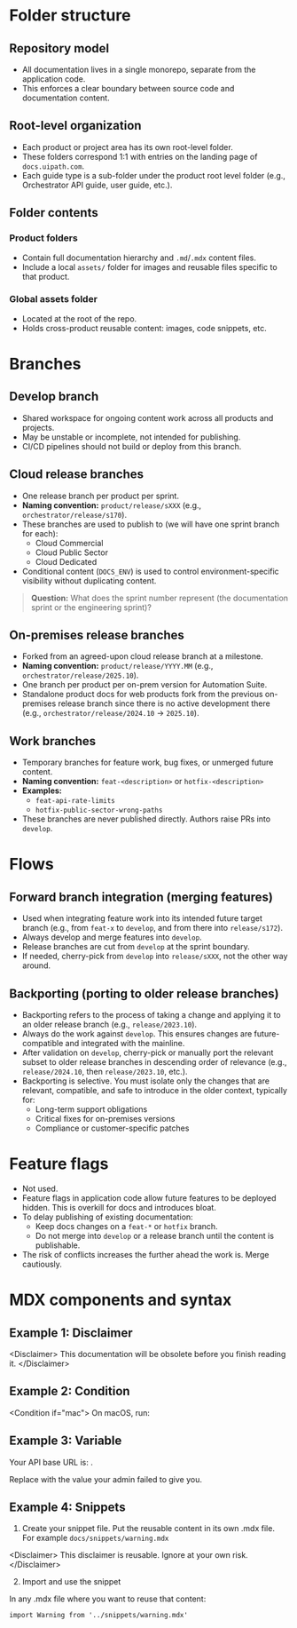 # Folder structure

## Repository model

- All documentation lives in a single monorepo, separate from the application code.
- This enforces a clear boundary between source code and documentation content.

## Root-level organization

- Each product or project area has its own root-level folder.
- These folders correspond 1:1 with entries on the landing page of `docs.uipath.com`.
- Each guide type is a sub-folder under the product root level folder (e.g., Orchestrator API guide, user guide, etc.).

## Folder contents

### Product folders

- Contain full documentation hierarchy and `.md`/`.mdx` content files.
- Include a local `assets/` folder for images and reusable files specific to that product.

### Global assets folder

- Located at the root of the repo.
- Holds cross-product reusable content: images, code snippets, etc.

# Branches 

## Develop branch

- Shared workspace for ongoing content work across all products and projects.
- May be unstable or incomplete, not intended for publishing.
- CI/CD pipelines should not build or deploy from this branch.

## Cloud release branches

- One release branch per product per sprint.
- **Naming convention:** `product/release/sXXX` (e.g., `orchestrator/release/s170`).
- These branches are used to publish to (we will have one sprint branch for each):
  - Cloud Commercial
  - Cloud Public Sector
  - Cloud Dedicated
- Conditional content (`DOCS_ENV`) is used to control environment-specific visibility without duplicating content.

> **Question:** What does the sprint number represent (the documentation sprint or the engineering sprint)?

## On-premises release branches

- Forked from an agreed-upon cloud release branch at a milestone.
- **Naming convention:** `product/release/YYYY.MM` (e.g., `orchestrator/release/2025.10`).
- One branch per product per on-prem version for Automation Suite.
- Standalone product docs for web products fork from the previous on-premises release branch since there is no active development there (e.g., `orchestrator/release/2024.10` → `2025.10`).

## Work branches

- Temporary branches for feature work, bug fixes, or unmerged future content.
- **Naming convention:** `feat-<description>` or `hotfix-<description>`
- **Examples:**
  - `feat-api-rate-limits`
  - `hotfix-public-sector-wrong-paths`
- These branches are never published directly. Authors raise PRs into `develop`.

# Flows 

## Forward branch integration (merging features)

- Used when integrating feature work into its intended future target branch (e.g., from `feat-x` to `develop`, and from there into `release/s172`).
- Always develop and merge features into `develop`.
- Release branches are cut from `develop` at the sprint boundary.
- If needed, cherry-pick from `develop` into `release/sXXX`, not the other way around.

## Backporting (porting to older release branches)

- Backporting refers to the process of taking a change and applying it to an older release branch (e.g., `release/2023.10`).
- Always do the work against `develop`. This ensures changes are future-compatible and integrated with the mainline.
- After validation on `develop`, cherry-pick or manually port the relevant subset to older release branches in descending order of relevance (e.g., `release/2024.10`, then `release/2023.10`, etc.).
- Backporting is selective. You must isolate only the changes that are relevant, compatible, and safe to introduce in the older context, typically for:
  - Long-term support obligations
  - Critical fixes for on-premises versions
  - Compliance or customer-specific patches

# Feature flags

- Not used.
- Feature flags in application code allow future features to be deployed hidden. This is overkill for docs and introduces bloat.
- To delay publishing of existing documentation:
  - Keep docs changes on a `feat-*` or `hotfix` branch.
  - Do not merge into `develop` or a release branch until the content is publishable.
- The risk of conflicts increases the further ahead the work is. Merge cautiously.

# MDX components and syntax

## Example 1: Disclaimer  

&lt;Disclaimer&gt;
  This documentation will be obsolete before you finish reading it.
&lt;/Disclaimer&gt;

## Example 2: Condition

&lt;Condition if="mac"&gt;
  On macOS, run:

## Example 3: Variable

Your API base URL is: <Variable name="API_BASE_URL" />.

Replace <Variable name="API_BASE_URL" /> with the value your admin failed to give you.

## Example 4: Snippets

1. Create your snippet file. Put the reusable content in its own .mdx file. For example `docs/snippets/warning.mdx`

&lt;Disclaimer&gt;
  This disclaimer is reusable. Ignore at your own risk.
&lt;/Disclaimer&gt;

2. Import and use the snippet

In any .mdx file where you want to reuse that content:

`import Warning from '../snippets/warning.mdx'`
